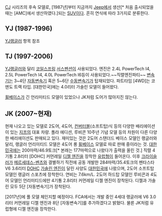 [[CJ]] 시리즈의 후속 모델로, [1987년]부터 지금까지 [[Jeep]]에서 생산[* 처음 출시되었을때는 [AMC]에서 생산하였다.]되는 [[SUV]]이다. 흔히 연식에 따라 3가지로 분류한다.

== YJ (1987-1996) ==
[[YJ랭글러]] 항목 참조

== TJ (1997-2006) ==
[[YJ랭글러]]와 달리 [[코일스프링]] [[서스펜션]]이 사용되었다. 엔진은 2.4L PowerTech I4, 2.5L PowerTech I4, 4.0L PowerTech I6등이 사용되었다.~~직렬엔진파티~~ [[변속기]]는 3~4단 [[자동변속기]] 혹은 5~6단 [[수동변속기]]가 탑재되었다. 파트타임 [4WD]는 코맨도 트랙 타입. [대한민국]에는 4.0리터 가솔린 모델이 들어왔다.

[[휠베이스]]가 긴 언리미티드 모델이 있었으나 JK처럼 도어가 많아지진 않는다.

== JK (2007~현재) ==
현재 나오고 있는 모델로 2도어, 4도어, [[컨버터블]](소프트탑)식 등의 다양한 배리에이션이 있는 [[지프]]의 대표 차량. 폴라 에디션, 루비콘 10주년 기념 모델 등의 차원이 다른 다양한 배리에이션도 판매되고 있다. 재미있는 것은 2도어 스탠더드 베이스 모델인 랭글러와 달리, 랭글러 언리미티드 모델은 4도어 롱 [[휠베이스]] 모델로 따로 판매 중이라는 것. [[대한민국]]에는 200마력/46.9토크[* 본래는 177마력으로 나왔다가 출력을 올린 것.] 직렬 4기통 2.8리터 [DOHC] 커먼레일 [[디젤 엔진]]을 장착한 [[유럽]]형이 들어온다. 이후 [[크라이슬러]]가 [[메르세데스-벤츠]]와 결별하기 직전에 공동 개발한 284마력/35.4토크의 펜타스타 V6 3.6리터 [[DOHC]] [[가솔린 엔진]]이 달린 사양도 [[대한민국]]에 나왔으며, 2도어 소프트탑 모델인 랭글러 스포츠에 장착한다. 연비는 7.6km/L. 2도어 하드탑 모델인 루비콘과 4도어 모델인 언리미티드에만 4기통 2.8리터 커먼레일 디젤 엔진이 장착된다. 디젤과 가솔린 모두 5단 [자동변속기]가 장착된다.

[2017년]에 풀 모델 체인지할 예정이다. FCA에서는 개발 중인 4세대 랭글러에 V6 3.0리터 커먼레일 디젤 엔진과 8단 [자동변속기]를 추가하겠다고 밝혔다. 물론 JK처럼 유럽형에 디젤 엔진을 장착한다.
